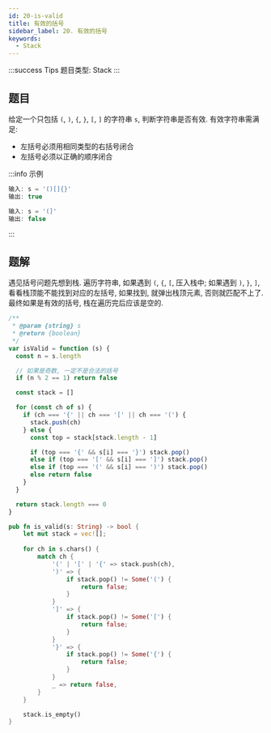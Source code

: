 ```yaml
---
id: 20-is-valid
title: 有效的括号
sidebar_label: 20. 有效的括号
keywords:
  - Stack
---
```


:::success Tips
题目类型: Stack
:::

## 题目

给定一个只包括 `(`, `)`, `{`, `}`, `[`, `]` 的字符串 `s`, 判断字符串是否有效. 有效字符串需满足:

- 左括号必须用相同类型的右括号闭合
- 左括号必须以正确的顺序闭合

:::info 示例

```ts
输入: s = '()[]{}'
输出: true
```

```ts
输入: s = '(]'
输出: false
```

:::

## 题解

遇见括号问题先想到栈. 遍历字符串, 如果遇到 `(`, `{`, `[`, 压入栈中; 如果遇到 `)`, `}`, `]`, 看看栈顶能不能找到对应的左括号, 如果找到, 就弹出栈顶元素, 否则就匹配不上了. 最终如果是有效的括号, 栈在遍历完后应该是空的.


<Tabs>
  <TabItem value="JavaScript" label="JavaScript" default>

```ts
/**
 * @param {string} s
 * @return {boolean}
 */
var isValid = function (s) {
  const n = s.length

  // 如果是奇数, 一定不是合法的括号
  if (n % 2 == 1) return false

  const stack = []

  for (const ch of s) {
    if (ch === '{' || ch === '[' || ch === '(') {
      stack.push(ch)
    } else {
      const top = stack[stack.length - 1]

      if (top === '{' && s[i] === '}') stack.pop()
      else if (top === '[' && s[i] === ']') stack.pop()
      else if (top === '(' && s[i] === ')') stack.pop()
      else return false
    }
  }

  return stack.length === 0
}
```

</TabItem>
<TabItem value="Rust" label="Rust">

```rust
pub fn is_valid(s: String) -> bool {
    let mut stack = vec![];
    
    for ch in s.chars() {
        match ch {
            '(' | '[' | '{' => stack.push(ch),
            ')' => {
                if stack.pop() != Some('(') {
                    return false;
                }
            }
            ']' => {
                if stack.pop() != Some('[') {
                    return false;
                }
            }
            '}' => {
                if stack.pop() != Some('{') {
                    return false;
                }
            }
            _ => return false,
        }
    }

    stack.is_empty()
}
```

</TabItem>
</Tabs>
